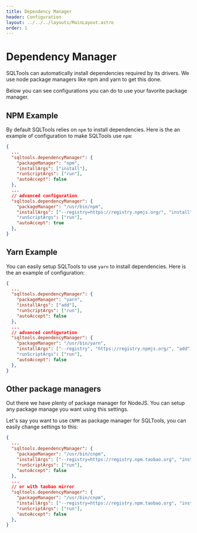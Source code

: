 ```yaml
---
title: Dependency Manager
header: Configuration
layout: ../../../layouts/MainLayout.astro
order: 1
---
```



# Dependency Manager

SQLTools can automatically install dependencies required by its drivers. We use node package managers like npm and yarn to get this done.

Below you can see configurations you can do to use your favorite package manager.

<RenderSettings
  path="['sqltools.dependencyManager'].properties"
  disableSearch
  title="sqltools.dependencyManager options"
/>

## NPM Example

By default SQLTools relies on `npm` to install dependencies. Here is the an example of configuration to make SQLTools use `npm`:

```json
{
  ...
  "sqltools.dependencyManager": {
    "packageManager": "npm",
    "installArgs": ["install"],
    "runScriptArgs": ["run"],
    "autoAccept": false
  },
  ...
  // advanced configuration
  "sqltools.dependencyManager": {
    "packageManager": "/usr/bin/npm",
    "installArgs": ["--registry=https://registry.npmjs.org/", "install"], // this will be executed as `npm --registry=https://registry.npmjs.org/ install <package_name>
    "runScriptArgs": ["run"],
    "autoAccept": true
  },
}
```

## Yarn Example

You can easily setup SQLTools to use `yarn` to install dependencies. Here is the an example of configuration:

```json
{
  ...
  "sqltools.dependencyManager": {
    "packageManager": "yarn",
    "installArgs": ["add"],
    "runScriptArgs": ["run"],
    "autoAccept": false
  },
  ...
  // advanced configuration
  "sqltools.dependencyManager": {
    "packageManager": "/usr/bin/yarn",
    "installArgs": ["--registry", "https://registry.npmjs.org/", "add"], // this will be executed as `yarn --registry https://registry.npmjs.org/ add <package_name>
    "runScriptArgs": ["run"],
    "autoAccept": false
  },
}
```

## Other package managers

Out there we have plenty of package manager for NodeJS. You can setup any package manage you want using this settings.

Let's say you want to use `CNPM` as package manager for SQLTools, you can easily change settings to this:

```json
{
  ...
  "sqltools.dependencyManager": {
    "packageManager": "/usr/bin/cnpm",
    "installArgs": ["--registry=https://registry.npm.taobao.org", "install"],
    "runScriptArgs": ["run"],
    "autoAccept": false
  },
  ...
  // or with taobao mirror
  "sqltools.dependencyManager": {
    "packageManager": "/usr/bin/cnpm",
    "installArgs": ["--registry=https://registry.npm.taobao.org", "install"],
    "runScriptArgs": ["run"],
    "autoAccept": false
  },
}
```
